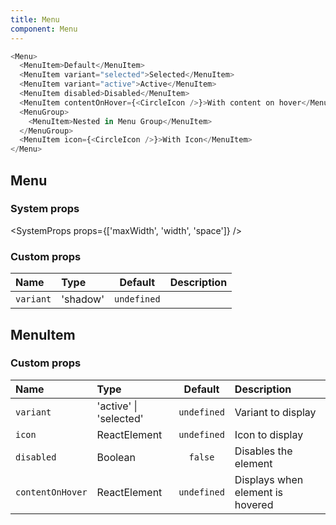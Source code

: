```yaml
---
title: Menu
component: Menu
---
```


```js live=true
<Menu>
  <MenuItem>Default</MenuItem>
  <MenuItem variant="selected">Selected</MenuItem>
  <MenuItem variant="active">Active</MenuItem>
  <MenuItem disabled>Disabled</MenuItem>
  <MenuItem contentOnHover={<CircleIcon />}>With content on hover</MenuItem>
  <MenuGroup>
    <MenuItem>Nested in Menu Group</MenuItem>
  </MenuGroup>
  <MenuItem icon={<CircleIcon />}>With Icon</MenuItem>
</Menu>
```

## Menu

### System props

<SystemProps props={['maxWidth', 'width', 'space']} />

### Custom props

| Name      | Type     |   Default   | Description |
| :-------- | :------- | :---------: | :---------- |
| `variant` | 'shadow' | `undefined` |             |

## MenuItem

### Custom props

| Name             | Type                   |   Default   | Description                      |
| :--------------- | :--------------------- | :---------: | :------------------------------- |
| `variant`        | 'active' \| 'selected' | `undefined` | Variant to display               |
| `icon`           | ReactElement           | `undefined` | Icon to display                  |
| `disabled`       | Boolean                |   `false`   | Disables the element             |
| `contentOnHover` | ReactElement           | `undefined` | Displays when element is hovered |
